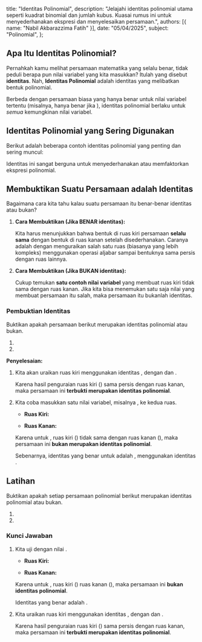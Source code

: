   title: "Identitas Polinomial",
  description: "Jelajahi identitas polinomial utama seperti kuadrat binomial dan jumlah kubus. Kuasai rumus ini untuk menyederhanakan ekspresi dan menyelesaikan persamaan.",
  authors: [{ name: "Nabil Akbarazzima Fatih" }],
  date: "05/04/2025",
  subject: "Polinomial",
};

## Apa Itu Identitas Polinomial?

Pernahkah kamu melihat persamaan matematika yang selalu benar, tidak peduli berapa pun nilai variabel yang kita masukkan? Itulah yang disebut **identitas**. Nah, **Identitas Polinomial** adalah identitas yang melibatkan bentuk polinomial.

Berbeda dengan persamaan biasa yang hanya benar untuk nilai variabel tertentu (misalnya, <InlineMath math="x + 2 = 5" /> hanya benar jika <InlineMath math="x=3" />), identitas polinomial berlaku untuk *semua* kemungkinan nilai variabel.

## Identitas Polinomial yang Sering Digunakan

Berikut adalah beberapa contoh identitas polinomial yang penting dan sering muncul:

<div className="flex flex-col gap-4">
  <BlockMath math="a^2 - b^2 = (a + b)(a - b)" />
  <BlockMath math="(a + b)^2 = a^2 + 2ab + b^2" />
  <BlockMath math="(a - b)^2 = a^2 - 2ab + b^2" />
  <BlockMath math="a^3 + b^3 = (a + b)(a^2 - ab + b^2)" />
  <BlockMath math="a^3 - b^3 = (a - b)(a^2 + ab + b^2)" />
  <BlockMath math="(a + b)^3 = a^3 + 3a^2b + 3ab^2 + b^3" />
  <BlockMath math="(a - b)^3 = a^3 - 3a^2b + 3ab^2 - b^3" />
</div>

Identitas ini sangat berguna untuk menyederhanakan atau memfaktorkan ekspresi polinomial.

## Membuktikan Suatu Persamaan adalah Identitas

Bagaimana cara kita tahu kalau suatu persamaan itu benar-benar identitas atau bukan?

1.  **Cara Membuktikan (Jika BENAR identitas):**

    Kita harus menunjukkan bahwa bentuk di ruas kiri persamaan **selalu sama** dengan bentuk di ruas kanan setelah disederhanakan. Caranya adalah dengan menguraikan salah satu ruas (biasanya yang lebih kompleks) menggunakan operasi aljabar sampai bentuknya sama persis dengan ruas lainnya.

2.  **Cara Membuktikan (Jika BUKAN identitas):**

    Cukup temukan **satu contoh nilai variabel** yang membuat ruas kiri tidak sama dengan ruas kanan. Jika kita bisa menemukan satu saja nilai yang membuat persamaan itu salah, maka persamaan itu bukanlah identitas.

### Pembuktian Identitas

Buktikan apakah persamaan berikut merupakan identitas polinomial atau bukan.

1. <InlineMath math="(2x^2 - y^2)^2 = 4x^4 - 4x^2y^2 + y^4" />
2. <InlineMath math="(2a - 5)(2a + 5) = 4a^2 - 20a + 25" />

**Penyelesaian:**

1. Kita akan uraikan ruas kiri menggunakan identitas <InlineMath math="(A - B)^2 = A^2 - 2AB + B^2" />, dengan <InlineMath math="A = 2x^2" /> dan <InlineMath math="B = y^2" />.

   <div className="flex flex-col gap-4">
     <BlockMath math="(2x^2 - y^2)^2 = (2x^2)^2 - 2(2x^2)(y^2) + (y^2)^2" />
     <BlockMath math="= 4x^4 - 4x^2y^2 + y^4" />
   </div>

   Karena hasil penguraian ruas kiri (<InlineMath math="4x^4 - 4x^2y^2 + y^4" />) sama persis dengan ruas kanan, maka persamaan ini **terbukti merupakan identitas polinomial**.

2. Kita coba masukkan satu nilai variabel, misalnya <InlineMath math="a = 0" />, ke kedua ruas.

   - **Ruas Kiri:**

     <div className="flex flex-col gap-4">
       <BlockMath math="(2a - 5)(2a + 5) = (2(0) - 5)(2(0) + 5)" />
       <BlockMath math="= (0 - 5)(0 + 5)" />
       <BlockMath math="= (-5)(5)" />
       <BlockMath math="= -25" />
     </div>

   - **Ruas Kanan:**

     <div className="flex flex-col gap-4">
       <BlockMath math="4a^2 - 20a + 25 = 4(0)^2 - 20(0) + 25" />
       <BlockMath math="= 4(0) - 0 + 25" />
       <BlockMath math="= 0 - 0 + 25" />
       <BlockMath math="= 25" />
     </div>

   Karena untuk <InlineMath math="a = 0" />, ruas kiri (<InlineMath math="-25" />) tidak sama dengan ruas kanan (<InlineMath math="25" />), maka persamaan ini **bukan merupakan identitas polinomial**.

   Sebenarnya, identitas yang benar untuk <InlineMath math="(2a-5)(2a+5)" /> adalah <InlineMath math="(2a)^2 - 5^2 = 4a^2 - 25" />, menggunakan identitas <InlineMath math="(A-B)(A+B) = A^2-B^2" />.

## Latihan

Buktikan apakah setiap persamaan polinomial berikut merupakan identitas polinomial atau bukan.

1. <InlineMath math="(2m - 3)^3 = 8m^3 - 27" />
2. <InlineMath math="(2x - 3)^2 + 5 = 4x^2 - 12x + 14" />

### Kunci Jawaban

1. Kita uji dengan nilai <InlineMath math="m = 1" />.

   - **Ruas Kiri:**

     <div className="flex flex-col gap-4">
       <BlockMath math="(2m - 3)^3 = (2(1) - 3)^3" />
       <BlockMath math="= (2 - 3)^3" />
       <BlockMath math="= (-1)^3" />
       <BlockMath math="= -1" />
     </div>

   - **Ruas Kanan:**

     <div className="flex flex-col gap-4">
       <BlockMath math="8m^3 - 27 = 8(1)^3 - 27" />
       <BlockMath math="= 8(1) - 27" />
       <BlockMath math="= 8 - 27" />
       <BlockMath math="= -19" />
     </div>

   Karena untuk <InlineMath math="m=1" />, ruas kiri (<InlineMath math="-1" />) <InlineMath math="\neq" /> ruas kanan (<InlineMath math="-19" />), maka persamaan ini **bukan identitas polinomial**.
   
   Identitas yang benar adalah <InlineMath math="(2m-3)^3 = (2m)^3 - 3(2m)^2(3) + 3(2m)(3)^2 - 3^3 = 8m^3 - 36m^2 + 54m - 27" />.

2. Kita uraikan ruas kiri menggunakan identitas <InlineMath math="(A - B)^2 = A^2 - 2AB + B^2" />, dengan <InlineMath math="A = 2x" /> dan <InlineMath math="B = 3" />.

   <div className="flex flex-col gap-4">
     <BlockMath math="(2x - 3)^2 + 5 = [(2x)^2 - 2(2x)(3) + (3)^2] + 5" />
     <BlockMath math="= [4x^2 - 12x + 9] + 5" />
     <BlockMath math="= 4x^2 - 12x + 9 + 5" />
     <BlockMath math="= 4x^2 - 12x + 14" />
   </div>

   Karena hasil penguraian ruas kiri (<InlineMath math="4x^2 - 12x + 14" />) sama persis dengan ruas kanan, maka persamaan ini **terbukti merupakan identitas polinomial**.
